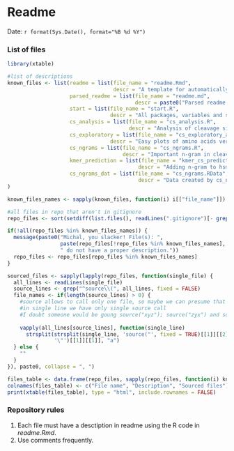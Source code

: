 Readme
========================================================

Date: `r format(Sys.Date(), format="%B %d %Y")`

### List of files

```r
library(xtable)

#list of descriptions
known_files <- list(readme = list(file_name = "readme.Rmd",
                                  descr = "A template for automatically generated readme. Date and list of file included."),
                    parsed_readme = list(file_name = "readme.md",
                                         descr = paste0("Parsed readme.Rmd")),
                    start = list(file_name = "start.R",
                                 descr = "All packages, variables and so on universally needed for the research. Should be sourced every time."),
                    cs_analysis = list(file_name = "cs_analysis.R",
                                       descr = "Analysis of cleavage sites amino acid composition."),
                    cs_exploratory = list(file_name = "cs_exploratory_analysis.R",
                                 descr = "Easy plots of amino acids versus their group in the cleavage sites. Use this code to create better groups for cleavage site prediction."),
                    cs_ngrams = list(file_name = "cs_ngrams.R",
                                     descr = "Important n-gram in cleavage sites."),
                    kmer_prediction = list(file_name = "kmer_cs_prediction.R",
                                          descr = "Adding n-gram to hsmm to predict cleavage site more accurately."),
                    cs_ngrams_dat = list(file_name = "cs_ngrams.RData",
                                          descr = "Data created by cs_ngrams.R")
)

known_files_names <- sapply(known_files, function(i) i[["file_name"]])

#all files in repo that aren't in gitignore
repo_files <- sort(setdiff(list.files(), readLines(".gitignore")[- grep("^\\.", readLines(".gitignore"))]))

if(!all(repo_files %in% known_files_names)) {
  message(paste0("Michal, you slacker! File(s): ",
                 paste(repo_files[!repo_files %in% known_files_names], collapse = ", "), 
                 " do not have a proper description."))
  repo_files <- repo_files[repo_files %in% known_files_names]
}

sourced_files <- sapply(lapply(repo_files, function(single_file) {
  all_lines <- readLines(single_file)
  source_lines <- grep("^source\\(", all_lines, fixed = FALSE)
  file_names <- if(length(source_lines) > 0) {
    #source allows to call only one file, so maybe we can presume that
    #in single line we have only single source call
    #I doubt someone would be goung source("xyz"); source("zyx") and so on in a single line
    
    vapply(all_lines[source_lines], function(single_line)
      strsplit(strsplit(single_line, 'source("', fixed = TRUE)[[1]][[2]],
               '\"')[[1]][[1]], "a")
  } else {
    ""
  }
}), paste0, collapse = ", ")

files_table <- data.frame(repo_files, sapply(repo_files, function(i) known_files[[which(i == known_files_names)]][["descr"]]), sourced_files)
colnames(files_table) <- c("File name", "Description", "Sourced files")
print(xtable(files_table), type = "html", include.rownames = FALSE)
```

### Repository rules
1. Each file must have a desctiption in readme using the R code in *readme.Rmd*.
2. Use comments frequently.
